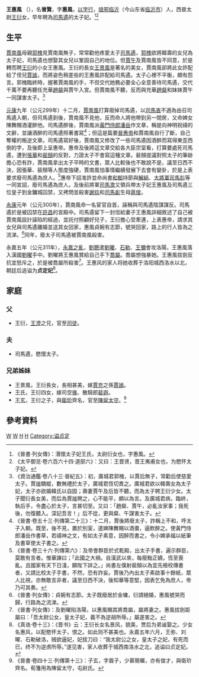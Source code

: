 {{東亞女性歷史人物
|名稱 =王惠風
|身份 =
|國家 =
|時代 =
|屆數 =
|前任 = 
|繼任 = 
|圖片名稱 =
|圖片大小 =
|圖片說明 =
|姓=[[琅玡王氏|琅玡王氏]]
|穆坤= <!--清代八旗满洲人物专用-->
|名=晉賢
|姓名=
|字=惠風
|最高職務 =
|封爵 =
|封號 =
|位號=
|位階=
|品階=
|御稱號 =<!--日本皇族之稱號-->
|宮號1 =<!--日本皇族之宮號-->
|宮號2 =<!--朝鮮王族之宮號-->
|封地 =
|湯沐邑 =
|神號 =
|尊號 =
|族裔 = 
|信仰 = <!--指的是宗教信仰-->
|旗籍 =<!--清朝旗人專用-->
|氏族 =
|府邸 =
|世系 = 
|初名 =
|乳名 =<!--日本、朝鮮、琉球以外人物用-->
|幼名 =<!--日本人用-->
|兒名 =<!--朝鮮人用-->
|童名 =<!--琉球人用-->
|小字=
|號=
|法號=
|院號=
|其他名號=
|出生日期=
|出生地點=
|婚年=
|逝世日期=311年
|逝世地點=
|諡號=
|墓葬=
|祠廟=
|父親=太尉[[王衍|王衍]]
|嫡母=
|母親=郭氏
|夫=愍怀太子[[司馬遹|司馬遹]]
|婚姻名份=
|夫之父=晋惠帝[[司马衷|司马衷]]
|夫之母=才人[[谢玖|谢玖]]
|夫之嫡母=皇后[[贾南风|贾南风]]
|夫之元配=
|夫之正室=
|夫之繼室=
|夫之平妻=
|夫之側室=[[蒋俊|蒋俊]]
|兄弟=王玄
|姊妹=王景风
|嫡兄弟=
|嫡姊妹=
|庶兄弟=
|庶姊妹=
|同胞兄弟=
|同胞姊妹=
|異母兄弟=
|異母姊妹=
|異父兄弟=
|異父姊妹=
|繼兄弟=
|繼姊妹=
|子=
|女=
|養子=
|養女=
|繼子=南阳王[[司马虨|司马虨]]<br>濮阳哀王[[司马臧|司马臧]]<br>冲太孙[[司马尚|司马尚]]
|繼女=
|其他親屬 =姐夫：[[贾谧|贾谧]]
|經歷 = 
|著作 =
|注釋=}}
'''王惠風''' （{{bd|3世紀||311年|catIdx=W}}），名'''晉賢'''，字'''惠風'''，[[以字行|以字行]]，[[琅邪郡|琅邪]][[临沂县|临沂]]（今山东省[[临沂市|临沂市]]）人，西晉太尉[[王衍_(西晉)|王衍]]女，早年聘為[[司馬遹|司馬遹]]的太子妃。<ref>《晉書·列女傳》：湣懷太子妃王氏，太尉衍女也，字惠風。</ref><ref>《太平御览·卷六百六十四·道部六》：又曰：王晋贤，晋王夷甫女也，为愍怀太子妃。</ref>

==生平==
[[賈南風|賈南風]]母親[[郭槐|郭槐]]見賈南風無子，常常勸他疼愛太子[[司馬遹|司馬遹]]，[[郭槐|郭槐]]欲將韓壽的女兒為太子妃，司馬遹也想娶其女兒以鞏固自己的地位。但[[賈午|賈午]]及賈南風皆不同意，於是轉而聘[[王衍_(西晉)|王衍]]的小女王惠風。王衍的長女[[王景風|王景風]]是著名的美女，賈南風卻將此女許配給了侄兒[[賈謐|賈謐]]，而將姿色稍差些的王惠風許配給司馬遹。太子心裡不平衡，頗有怨言。郭槐臨終時，握著賈南風的手，不但交代她務必要全心全意善待司馬遹，交代千萬不要再聽任充華[[趙粲|趙粲]]與賈午入宮。但賈南風不聽，反而與充華[[趙粲|趙粲]]和妹妹賈午一同謀害太子。<ref>《資治通鑑·卷八十三·晉紀五》：初，廣城君郭槐，以賈后無子，常勸后使慈愛太子。賈謐驕縱，數無禮於太子，廣城君恆切責之。廣城君欲以韓壽女為太子妃，太子亦欲婚韓氏以自固；壽妻賈午及后皆不聽，而為太子聘王衍少女。太子聞衍長女美，而后為賈謐聘之，心不能平，頗以為言。及廣城君病，臨終，執后手，令盡心於太子，言甚切至。又曰：「趙粲、賈午，必亂汝家事；我死後，勿復聽入。深記吾言！」后不從，更與粲、午謀害太子。</ref>

[[元康_(西晋)|元康]]九年（公元299年）十二月，[[賈南風|賈南風]]打算廢掉司馬遹，以[[司馬衷|司馬衷]]不適為由召司馬遹入朝，但司馬遹到後，賈南風不見他，反而命人將他帶到另一間房，又命婢女陳舞賜酒灌醉他。司馬遹醉後，賈南風派[[黃門侍郎|黃門侍郎]][[潘岳|潘岳]]作文章，稱是向神明祝禱的文辭，並讓酒醉的司馬遹照著書寫<ref>《晉書·卷五十三·列傳第二十三》：十二月，賈後將廢太子，詐稱上不和，呼太子入朝。既至，後不見，置於別室，遣婢陳舞賜以酒棗，逼飲醉之。使黃門侍郎潘岳作書草，若禱神之文，有如太子素意，因醉而書之，令小婢承福以紙筆及書草使太子書之。</ref>；但這是篇要[[晉惠帝|晉惠帝]]和賈南風自行了斷，自己奪權的叛逆文章。司馬遹寫好後，賈南風又修改了一些司馬遹因酒醉而寫得東歪西倒的字，及後即上呈惠帝。惠帝及後將這文章交給各大臣宗室看，打算要處死司馬遹，遭到[[張華|張華]]和[[裴頠|裴頠]]的反對，力證太子不會寫這種文章。裴頠提議對照太子的筆跡擔心恐有詐，賈南風拿出太子平時的文書，眾人比較後也不敢說不是，議至日西不決，因張華、裴頠等人態度強硬，賈南風怕事情繼續發展下去會有變卦，於是上表要求廢司馬遹為庶人。<ref>《晉書·卷三十六·列傳第六》：及帝會群臣於式乾殿，出太子手書，遍示群臣，莫敢有言者。惟華諫曰；「此國之大禍。自漢武以來，每廢黜正嫡，恆至喪亂。且國家有天下日淺，願陛下詳之。」尚書左僕射裴頠以為宜先檢校傳書者，又請比校太子手書，不然，恐有詐妄。賈後乃內出太子素啟事十餘紙，眾人比視，亦無敢言非者，議至日西不決，後知華等意堅，因表乞免為庶人，帝乃可其奏。</ref>惠帝下詔准許並命尚書[[和郁|和郁]]持節與[[解結|解結]]、[[大將軍_(中國)|大將軍]][[司馬肜|司馬肜]]等一同宣詔，廢司馬遹為庶人。及後前將軍[[司馬澹|司馬澹]]又領兵帶太子妃王惠風及司馬遹三位皇子到金鏞城囚禁，又拷問並殺害[[謝玖|謝玖]]和[[司馬虨|司馬虨]]生母[[蔣俊|蔣俊]]。

[[永康_(西晋)|永康]]元年（公元300年），賈南風命一名宦官自首，誣稱與司馬遹陰謀謀反。司馬遹於是被囚禁在[[許昌|許昌]]的宮殿中。司馬遹留下一封信給妻子王惠風詳細敘述了自己被賈南風設計誣陷的經過，並託付照顧好兒子，王衍擔心受牽連，上表惠帝，請求其女兒與司馬遹離婚並送其女回家，惠風貞婉有志節，號哭回家，路上的行人皆為之流涕。<ref>《晉書·列女傳》：貞婉有志節。太子既廢居於金墉，衍請絕婚，惠風號哭而歸，行路為之流涕。</ref>同年，廢太子司馬遹被賈南風殺害。

永嘉五年（公元311年），[[永嘉之亂|永嘉之亂]]，[[劉聰|劉聰]]遣[[劉曜|劉曜]]、[[石勒|石勒]]、[[王彌|王彌]]會攻洛陽，王惠風落入漢國[[劉曜|劉曜]]手中。劉曜將王惠風賞給自己手下[[喬屬|喬屬]]。喬屬想強暴她。王惠風拔劍反抗並怒斥之，於是被喬屬所殺害<ref>《晉書·列女傳》：及劉曜陷洛陽，以惠風賜其將喬屬，屬將妻之。惠風拔劍距屬曰：「吾太尉公女，皇太子妃，義不為逆胡所辱。」屬遂害之。</ref>。王惠风的家人将她收葬于洛阳城西洛水以北，朝廷后追谥为'''贞定妃'''<ref>《真诰·卷十三》：《晋书》云：王衍长女名景风，貌美，贾后为弟谧娶之。少女名惠风，以配愍怀太子，恨之。如此则不甚美也。永嘉五年六月，王弥、刘曜、石勒破洛，贼欲逼妃，妃拔刀曰：“我太尉公之女，皇太子之妃，有死而已，终不为逆虏所辱。”遂见害，家人收葬于城西南洛水之北，追谥曰贞定妃。</ref>。

==家庭==
===父===
*王衍，[[王澄_(西晉)|王澄]]之兄，官至[[司徒|司徒]]。

===夫===
*司馬遹，愍懷太子。

===兄弟姊妹===
*王景風，王衍長女，長相甚美，嫁[[賈充|賈充]]之孫[[賈謐|賈謐]]。
*王氏，王衍四女，嫁司空[[掾|掾]]、散騎郎[[裴遐|裴遐]]。
*[[王玄|王玄]]，王衍之子，與[[衛玠|衛玠]]齊名，官至[[陳留|陳留]][[太守|太守]]。<ref>《晉書·卷四十三·列傳第十三》：子玄，字眉子，少慕簡曠，亦有俊才，與衛玠齊名。荀籓用為陳留太守，屯尉氏。</ref>

==參考資料==
{{Reflist|2}}
[[Category:西晉女性人物|W]]
[[Category:中國太子妃|W]]
[[Category:琅邪王氏|H]]
[[Category:西晉被殺害人物|H]]
[[Category:谥贞定|Category:谥贞定]]